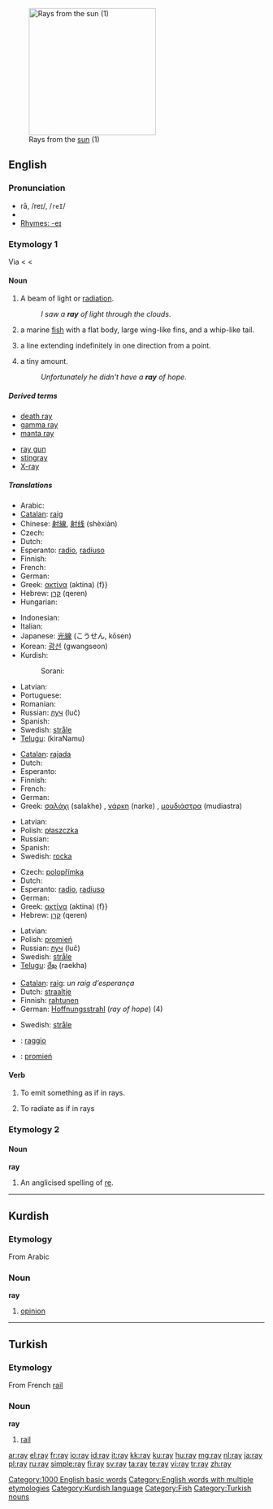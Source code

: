 {{see|Ray}}
[[Image:Crepuscular_rays_with_clouds_and_high_contrast_fg_FL.jpg|thumb|right|250px|Rays from the [[sun]] (1)]]
==English==
{{wikipedia|mul=ray (fish)}}

===Pronunciation===
* rā, /reɪ/, /<tt>reI</tt>/
* {{audio|en-us-ray.ogg|Audio (US)}}
* [[Rhymes:English:-eɪ|Rhymes: -eɪ]]

===Etymology 1===
Via {{etyl|enm}} < {{etyl|fro}} < {{etyl|la}} {{term|radius|lang=la|staff, stake, spoke}}

====Noun====
{{en-noun}}

# A beam of light or [[radiation]].
#: ''I saw a '''ray''' of light through the clouds''.
# a marine [[fish]] with a flat body, large wing-like fins, and a whip-like tail.
# {{Mathematics}} a line extending indefinitely in one direction from a point.
# {{colloquial}} a tiny amount.
#: ''Unfortunately he didn't have a '''ray''' of hope''.

=====Derived terms=====
{{rel-top|terms derived from ray}}
* [[death ray]]
* [[gamma ray]]
* [[manta ray]]
{{rel-mid}}
* [[ray gun]]
* [[stingray]]
* [[X-ray]]
{{rel-bottom}}

=====Translations=====
{{trans-top|a beam of light or radiation}}
* Arabic: {{Arab|[[شعاع]]}} {{IPAchar|(šoʕāʕ)}} {{m}}
* [[Catalan]]: [[raig]] {{m}}
* Chinese: [[射線]], [[射线]] (shèxiàn)
* Czech: {{t-|cs|paprsek|m}}
* Dutch: {{t-|nl|straal|f}}
* Esperanto: [[radio]], [[radiuso]]
* Finnish: {{t+|fi|säde}}
* French: {{t+|fr|rayon|m}}
* German: {{t+|de|Strahl|m}}
* Greek: [[ακτίνα]] (aktina) (f}}
* Hebrew: [[קרן]] (qeren) {{f}}
* Hungarian: {{t+|hu|sugár}}
{{trans-mid}}
* Indonesian: {{t-|id|sinar|xs=Indonesian}}
* Italian: {{t+|it|raggio|m}}
* Japanese: [[光線]] (こうせん, kōsen)
* Korean: [[광선]] (gwangseon)
* Kurdish:
*: Sorani: {{t|ku|تشک|tr=tishk|sc=KUchar}}
* Latvian: {{t-|lv|stars|m|xs=Latvian}}
* Portuguese: {{t+|pt|raio|m}}
* Romanian: {{t-|ro|rază|f}}
* Russian: [[луч]] (luč) {{m}}
* Spanish: {{t+|es|rayo|m}}
* Swedish: [[stråle]] {{c}}
* [[Telugu]]: {{t|te|కిరణము|sc=Telu}}(kiraNamu)
{{trans-bottom}}

{{trans-top|a marine fish with a flat body, large wing-like fins, and a whip-like tail}}
* [[Catalan]]: [[rajada]]
* Dutch: {{t+|nl|rog|m}}
* Esperanto: {{t-|eo|rajo|xs=Esperanto}}
* Finnish: {{t+|fi|rausku}}
* French: {{t+|fr|raie|f}}
* German: {{t+|de|Rochen|m}}
* Greek: [[σαλάχι]] (salakhe) {{n}}, [[νάρκη]] (narke) {{f}}, [[μουδιάστρα]] (mudiastra) {{f}}
{{trans-mid}}
* Latvian: {{t-|lv|raja|f|xs=Latvian}}
* Polish: [[płaszczka]] {{f}}
* Russian: {{t+|ru|скат|m|tr=skat|sc=Cyrl}}
* Spanish: {{t+|es|raya}}
* Swedish: [[rocka]] {{c}}
{{trans-bottom}}

{{trans-top|(''Mathematics'')line extending indefinitely in one direction from a point}}
* Czech: [[polopřímka]] {{f}}
* Dutch: {{t-|nl|straal|f}}
* Esperanto: [[radio]], [[radiuso]]
* German: {{t+|de|Strahl|m}}
* Greek: [[ακτίνα]] (aktina) (f}}
* Hebrew: [[קרן]] (qeren) {{f}}
{{trans-mid}}
* Latvian: {{t-|lv|stars|m|xs=Latvian}}
* Polish: [[promień]] {{m}}
* Russian: [[луч]] (luč) {{m}}
* Swedish: [[stråle]] {{c}}
* [[Telugu]]: [[రేఖ]] (raekha)
{{trans-bottom}}

{{trans-top|(''colloquial'') tiny amount}}
* [[Catalan]]: [[raig]]: ''un raig d’esperança''
* Dutch: [[straaltje]] {{n}}
* Finnish: [[rahtunen]]
* German: [[Hoffnungsstrahl]] {{m}} (''ray of hope'') (4)
{{trans-mid}}
* Swedish: [[stråle]] {{c}}
{{trans-bottom}}

{{checktrans-top}}
* {{ttbc|Italian}}: [[raggio]] {{m}}
* {{ttbc|Polish}}: [[promień]] {{m}}
{{trans-bottom}}

====Verb====
{{en-verb}}

# {{transitive}} To emit something as if in rays.
# {{intransitive}} To radiate as if in rays

===Etymology 2===

====Noun====
'''ray'''

# {{music}} An anglicised spelling of [[re]].

[[Category:1000 English basic words]]
[[Category:English words with multiple etymologies]]

----

==Kurdish==

===Etymology===
From Arabic

===Noun===
'''ray'''

# [[opinion]]

[[Category:Kurdish language]]

----

==Turkish==

===Etymology===
From French [[rail]]

===Noun===
'''ray'''

# [[rail]]

[[Category:Fish]]
[[Category:Turkish nouns]]

[[ar:ray]]
[[el:ray]]
[[fr:ray]]
[[io:ray]]
[[id:ray]]
[[it:ray]]
[[kk:ray]]
[[ku:ray]]
[[hu:ray]]
[[mg:ray]]
[[nl:ray]]
[[ja:ray]]
[[pl:ray]]
[[ru:ray]]
[[simple:ray]]
[[fi:ray]]
[[sv:ray]]
[[ta:ray]]
[[te:ray]]
[[vi:ray]]
[[tr:ray]]
[[zh:ray]]